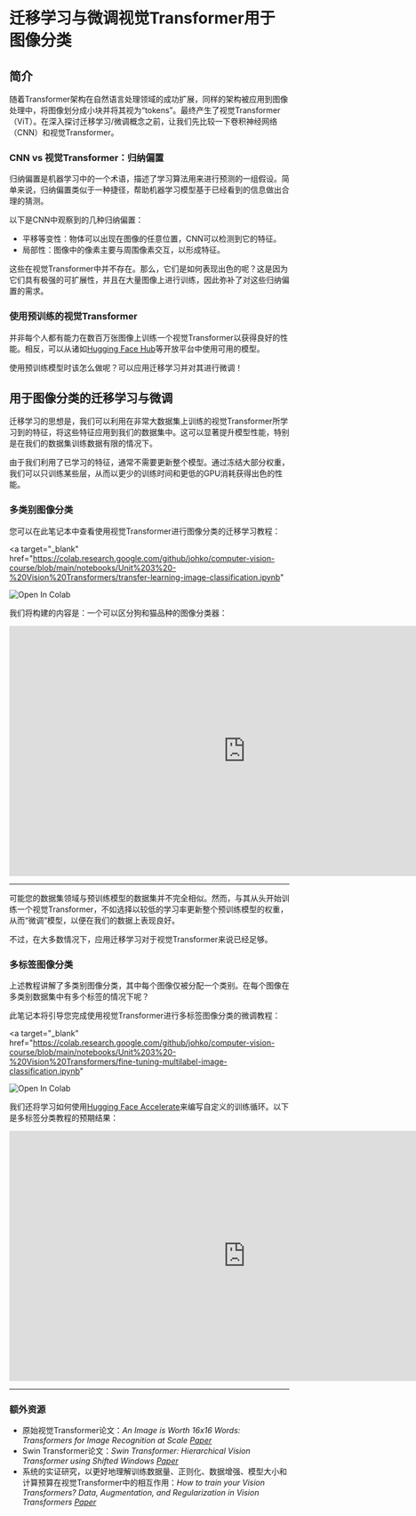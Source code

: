 # 迁移学习与微调视觉Transformer用于图像分类

## 简介

随着Transformer架构在自然语言处理领域的成功扩展，同样的架构被应用到图像处理中，将图像划分成小块并将其视为“tokens”。最终产生了视觉Transformer（ViT）。在深入探讨迁移学习/微调概念之前，让我们先比较一下卷积神经网络（CNN）和视觉Transformer。

### CNN vs 视觉Transformer：归纳偏置

归纳偏置是机器学习中的一个术语，描述了学习算法用来进行预测的一组假设。简单来说，归纳偏置类似于一种捷径，帮助机器学习模型基于已经看到的信息做出合理的猜测。

以下是CNN中观察到的几种归纳偏置：

- 平移等变性：物体可以出现在图像的任意位置，CNN可以检测到它的特征。
- 局部性：图像中的像素主要与周围像素交互，以形成特征。

这些在视觉Transformer中并不存在。那么，它们是如何表现出色的呢？这是因为它们具有极强的可扩展性，并且在大量图像上进行训练，因此弥补了对这些归纳偏置的需求。

### 使用预训练的视觉Transformer

并非每个人都有能力在数百万张图像上训练一个视觉Transformer以获得良好的性能。相反，可以从诸如[Hugging Face Hub](https://huggingface.co/models?sort=trending)等开放平台中使用可用的模型。

使用预训练模型时该怎么做呢？可以应用迁移学习并对其进行微调！

## 用于图像分类的迁移学习与微调

迁移学习的思想是，我们可以利用在非常大数据集上训练的视觉Transformer所学习到的特征，将这些特征应用到我们的数据集中。这可以显著提升模型性能，特别是在我们的数据集训练数据有限的情况下。

由于我们利用了已学习的特征，通常不需要更新整个模型。通过冻结大部分权重，我们可以只训练某些层，从而以更少的训练时间和更低的GPU消耗获得出色的性能。

### 多类别图像分类

您可以在此笔记本中查看使用视觉Transformer进行图像分类的迁移学习教程：

<a
  target="_blank"
  href="https://colab.research.google.com/github/johko/computer-vision-course/blob/main/notebooks/Unit%203%20-%20Vision%20Transformers/transfer-learning-image-classification.ipynb"
>
  <img
    src="https://colab.research.google.com/assets/colab-badge.svg"
    alt="Open In Colab"
  />
</a>

我们将构建的内容是：一个可以区分狗和猫品种的图像分类器：

<iframe
  src="https://shreydan-oxford-iiit-pets-classifier.hf.space"
  frameborder="0"
  width="850"
  height="450"
></iframe>

---

可能您的数据集领域与预训练模型的数据集并不完全相似。然而，与其从头开始训练一个视觉Transformer，不如选择以较低的学习率更新整个预训练模型的权重，从而“微调”模型，以便在我们的数据上表现良好。

<Tip>
  不过，在大多数情况下，应用迁移学习对于视觉Transformer来说已经足够。
</Tip>

### 多标签图像分类

上述教程讲解了多类别图像分类，其中每个图像仅被分配一个类别。在每个图像在多类别数据集中有多个标签的情况下呢？

此笔记本将引导您完成使用视觉Transformer进行多标签图像分类的微调教程：

<a
  target="_blank"
  href="https://colab.research.google.com/github/johko/computer-vision-course/blob/main/notebooks/Unit%203%20-%20Vision%20Transformers/fine-tuning-multilabel-image-classification.ipynb"
>
  <img
    src="https://colab.research.google.com/assets/colab-badge.svg"
    alt="Open In Colab"
  />
</a>

我们还将学习如何使用[Hugging Face Accelerate](https://huggingface.co/docs/accelerate/index)来编写自定义的训练循环。以下是多标签分类教程的预期结果：

<iframe
  src="https://shreydan-pascal-multilabel-classifier.hf.space"
  frameborder="0"
  width="850"
  height="450"
></iframe>

---

### 额外资源

- 原始视觉Transformer论文：_An Image is Worth 16x16 Words: Transformers for Image Recognition at Scale [Paper](https://huggingface.co/papers/2010.11929)_
- Swin Transformer论文：_Swin Transformer: Hierarchical Vision Transformer using Shifted Windows [Paper](https://huggingface.co/papers/2103.14030)_
- 系统的实证研究，以更好地理解训练数据量、正则化、数据增强、模型大小和计算预算在视觉Transformer中的相互作用：_How to train your Vision Transformers? Data, Augmentation, and Regularization in Vision Transformers [Paper](https://huggingface.co/papers/2106.10270)_